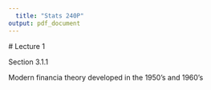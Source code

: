 ```yaml
---
  title: "Stats 240P"
output: pdf_document
---
```

  
  # Lecture 1
  
  Section 3.1.1

Modern financia theory developed in the 1950's and 1960's

